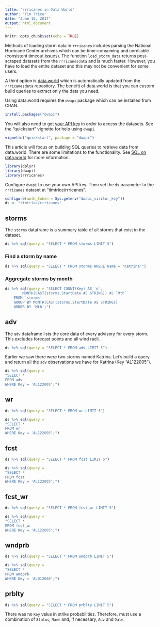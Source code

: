 ```yaml
---
title: "rrricanes in Data World"
author: "Tim Trice"
date: "June 15, 2017"
output: html_document
---
```


```r
knitr::opts_chunk$set(echo = TRUE)
```

Methods of loading storm data in `rrricanes` includes parsing the National Hurricane Center archives which can be time-consuming and unreliable (consistent timeout issues). The function `load_storm_data` returns post-scraped datasets from the `rrricanesdata` and is much faster. However, you have to load the entire dataset and this may not be convenient for some users.

A third option is [data.world](https://data.world/) which is automatically updated from the `rrricanesdata` repository. The benefit of data.world is that you can custom build queries to extract only the data you need. 

Using data.world requires the `dwapi` package which can be installed from CRAN.

```r
install.packages("dwapi")
```

You will also need to get [your API key](https://data.world/settings/advanced) in order to access the datasets. See the "quickstart" vignette for help using `dwapi`.

```r
vignette("quickstart", package = "dwapi")
```

This article will focus on building SQL queries to retrieve data from data.world. There are some limitations to the functionality. See [SQL on data.world](https://docs.data.world/tutorials/dwsql/) for more information.

```r
library(dplyr)
library(dwapi)
library(rrricanes)
```

Configure `dwapi` to use your own API key. Then set the `ds` parameter to the `rrricanes` dataset at "timtrice/rrricanes".

```r
configure(auth_token = Sys.getenv("dwapi_visitor_key"))
ds <- "timtrice/rrricanes"
```

## storms

The `storms` dataframe is a summary table of all storms that exist in the dataset. 

```r
ds %>% sql(query = "SELECT * FROM storms LIMIT 5")
```

### Find a storm by name

```r
ds %>% sql(query = "SELECT * FROM storms WHERE Name = 'Katrina'")
```

### Aggregate storms by month

```r
ds %>% sql(query = "SELECT COUNT(Key) AS `n`,
        MONTH(CAST(storms.StartDate AS STRING)) AS `Mth`
    FROM `storms`
    GROUP BY MONTH(CAST(storms.StartDate AS STRING))
    ORDER BY `Mth`;")
```

## adv

The `adv` dataframe lists the core data of every advisory for every storm. This excludes forecast points and all wind radii.

```r
ds %>% sql(query = "SELECT * FROM adv LIMIT 5")
```

Earlier we saw there were two storms named Katrina. Let's build a query and return all the `adv` observations we have for Katrina (Key "AL122005").

```r
ds %>% sql(query = 
"SELECT * 
FROM adv
WHERE Key = 'AL122005';")
```

## wr

```r
ds %>% sql(query = "SELECT * FROM wr LIMIT 5")
```

```r
ds %>% sql(query = 
"SELECT * 
FROM wr
WHERE Key = 'AL122005';")
```

## fcst

```r
ds %>% sql(query = "SELECT * FROM fcst LIMIT 5")
```

```r
ds %>% sql(query = 
"SELECT * 
FROM fcst
WHERE Key = 'AL122005';")
```

## fcst_wr

```r
ds %>% sql(query = "SELECT * FROM fcst_wr LIMIT 5")
```

```r
ds %>% sql(query = 
"SELECT * 
FROM fcst_wr
WHERE Key = 'AL122005';")
```

## wndprb

```r
ds %>% sql(query = "SELECT * FROM wndprb LIMIT 5")
```

```r
ds %>% sql(query = 
"SELECT * 
FROM wndprb
WHERE Key = 'AL012006';")
```

## prblty

```r
ds %>% sql(query = "SELECT * FROM prblty LIMIT 5")
```

There was no `Key` value in strike probabilities. Therefore, must use a combination of `Status`, `Name` and, if necessary, `Adv` and `Date`.
